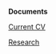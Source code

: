 **Documents**

[Current CV](https://raw.githubusercontent.com/johntfoster/CV/gh-actions-autocommit/cv_cockrell.pdf){.external target="_blank"}

[Research](./statements/research.qmd)

